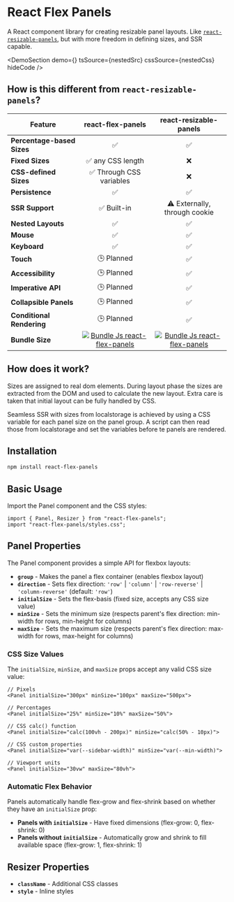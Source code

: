 
# React Flex Panels

A React component library for creating resizable panel layouts. Like [`react-resizable-panels`](https://github.com/bvaughn/react-resizable-panels), but with more freedom in defining sizes, and SSR capable.

<DemoSection
  demo={<NestedDemo />}
  tsSource={nestedSrc}
  cssSource={nestedCss}
  hideCode
/>

## How is this different from `react-resizable-panels`?

| Feature                    |                                                        react-flex-panels                                                         |                                                           react-resizable-panels                                                           |
| -------------------------- | :------------------------------------------------------------------------------------------------------------------------------: | :----------------------------------------------------------------------------------------------------------------------------------------: |
| **Percentage-based Sizes** |                                                                ✅                                                                |                                                                     ✅                                                                     |
| **Fixed Sizes**            |                                                        ✅ any CSS length                                                         |                                                                     ❌                                                                     |
| **CSS-defined Sizes**      |                                                     ✅ Through CSS variables                                                     |                                                                     ❌                                                                     |
| **Persistence**            |                                                                ✅                                                                |                                                                     ✅                                                                     |
| **SSR Support**            |                                                           ✅ Built-in                                                            |                                                       ⚠️ Externally, through cookie                                                        |
| **Nested Layouts**         |                                                                ✅                                                                |                                                                     ✅                                                                     |
| **Mouse**                  |                                                                ✅                                                                |                                                                     ✅                                                                     |
| **Keyboard**               |                                                                ✅                                                                |                                                                     ✅                                                                     |
| **Touch**                  |                                                            🕒 Planned                                                            |                                                                     ✅                                                                     |
| **Accessibility**          |                                                            🕒 Planned                                                            |                                                                     ✅                                                                     |
| **Imperative API**         |                                                            🕒 Planned                                                            |                                                                     ✅                                                                     |
| **Collapsible Panels**     |                                                            🕒 Planned                                                            |                                                                     ✅                                                                     |
| **Conditional Rendering**  |                                                            🕒 Planned                                                            |                                                                     ✅                                                                     |
| **Bundle Size**            | [![Bundle Js react-flex-panels](https://deno.bundlejs.com/badge?q=react-flex-panels)](https://bundlejs.com/?q=react-flex-panels) | [![Bundle Js react-flex-panels](https://deno.bundlejs.com/badge?q=react-resizable-panels)](https://bundlejs.com/?q=react-resizable-panels) |

## How does it work?

Sizes are assigned to real dom elements. During layout phase the sizes are extracted from the DOM and used to calculate the new layout. Extra care is taken that initial layout can be fully handled by CSS.

Seamless SSR with sizes from localstorage is achieved by using a CSS variable for each panel size on the panel group. A script can then read those from localstorage and set the variables before te panels are rendered.

## Installation

```bash
npm install react-flex-panels
```

## Basic Usage

Import the Panel component and the CSS styles:

```tsx
import { Panel, Resizer } from "react-flex-panels";
import "react-flex-panels/styles.css";
```

## Panel Properties

The Panel component provides a simple API for flexbox layouts:

- **`group`** - Makes the panel a flex container (enables flexbox layout)
- **`direction`** - Sets flex direction: `'row'` | `'column'` | `'row-reverse'` | `'column-reverse'` (default: `'row'`)
- **`initialSize`** - Sets the flex-basis (fixed size, accepts any CSS size value)
- **`minSize`** - Sets the minimum size (respects parent's flex direction: min-width for rows, min-height for columns)
- **`maxSize`** - Sets the maximum size (respects parent's flex direction: max-width for rows, max-height for columns)

### CSS Size Values

The `initialSize`, `minSize`, and `maxSize` props accept any valid CSS size value:

```tsx
// Pixels
<Panel initialSize="300px" minSize="100px" maxSize="500px">

// Percentages
<Panel initialSize="25%" minSize="10%" maxSize="50%">

// CSS calc() function
<Panel initialSize="calc(100vh - 200px)" minSize="calc(50% - 10px)">

// CSS custom properties
<Panel initialSize="var(--sidebar-width)" minSize="var(--min-width)">

// Viewport units
<Panel initialSize="30vw" maxSize="80vh">
```

### Automatic Flex Behavior

Panels automatically handle flex-grow and flex-shrink based on whether they have an `initialSize` prop:

- **Panels with `initialSize`** - Have fixed dimensions (flex-grow: 0, flex-shrink: 0)
- **Panels without `initialSize`** - Automatically grow and shrink to fill available space (flex-grow: 1, flex-shrink: 1)

## Resizer Properties

- **`className`** - Additional CSS classes
- **`style`** - Inline styles
